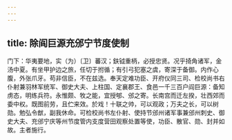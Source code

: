 ```yaml
---
---
---
```

title: 除阎巨源充邠宁节度使制
---



门下：华夷要地，实（为）〔卫〕蕃汉；鈇钺重柄，必授忠贤。况乎掎角诸军，金汤中夏。有坐甲护边之旅，任切于拊循；有引弓犯塞之虞，寄深于备御。内作心腹，外张爪牙。苟非信臣，不在兹选。奉天定难功臣、开府仪同三司、检校尚书右仆射兼羽林军统军、御史大夫、上柱国、定襄郡王、食邑一千三百户阎巨源：备知虏态，明练兵符。永惟颇、牧之能，宜授郇、邠之寄。长南宫而迁左揆，壮西郊而委中权。既图前劳，且伫来效。於戏！十联之帅，可以观政；万夫之长，可以树勋。勉弘令猷，副我休命。可检校尚书左仆射、使持节邠州诸军事兼邠州刺史、御史大夫、充邠宁庆等州节度管内支度营田观察处置等使，功臣、散官、勋、封并如故。主者施行。